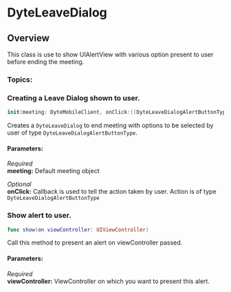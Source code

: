 # DyteLeaveDialog

## Overview

This class is use to show UIAlertView with various option present to user before ending the meeting.

### Topics:

### Creating a Leave Dialog shown to user.

```swift
init(meeting: DyteMobileClient, onClick:((DyteLeaveDialogAlertButtonType)->Void)? = nil)
```

Creates a `DyteLeaveDialog` to end meeting with options to be selected by user of type `DyteLeaveDialogAlertButtonType`.

#### Parameters:

_Required_  
**meeting:** Default meeting object

_Optional_  
**onClick:** Callback is used to tell the action taken by user. Action is of type `DyteLeaveDialogAlertButtonType`

### Show alert to user.

```swift
func show(on viewController: UIViewController)
```

Call this method to present an alert on viewController passed.

#### Parameters:

_Required_  
**viewController:** ViewController on which you want to present this alert.

<head>
  <title>iOS DyteLeaveDialog</title>
</head>
